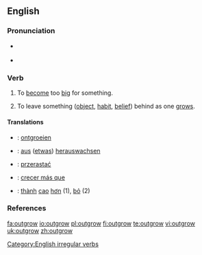 ==English==

===Pronunciation===
* {{a|UK}} {{IPA|/ˌaʊtˈgɹəʊ/}} {{SAMPA|/%aUt"gr@U/}}
* {{a|US}} {{IPA|/ˌɑʊtˈɡroʊ/}}

===Verb===
{{en-verb|outgrows|outgrowing|outgrew|outgrown}}

# {{transitive}} To [[become]] too [[big]] for something.
# {{transitive}} To leave something ([[object]], [[habit]], [[belief]]) behind as one [[grows]].

====Translations====
{{trans-top|to become too big for something}}
{{trans-mid}}
{{trans-bottom}}

{{trans-top|to leave something behind as one grows}}
{{trans-mid}}
{{trans-bottom}}
{{checktrans-top}}

* {{ttbc|Dutch}}: [[ontgroeien]]
* {{ttbc|German}}: [[aus]] ([[etwas]]) [[herauswachsen]]
{{trans-mid}}
* {{ttbc|Polish}}: [[przerastać]]
* {{ttbc|Spanish}}: [[crecer más que]]
* {{ttbc|Vietnamese}}: [[thành#Vietnamese|thành]] [[cao#Vietnamese|cao]] [[hơn]] (1), [[bỏ]] (2)
{{bottom}}

===References===
{{R:Century 1911}}
{{R:Webster 1913}}

[[Category:English irregular verbs]]

[[fa:outgrow]]
[[io:outgrow]]
[[pl:outgrow]]
[[fi:outgrow]]
[[te:outgrow]]
[[vi:outgrow]]
[[uk:outgrow]]
[[zh:outgrow]]